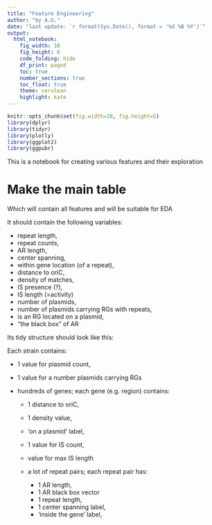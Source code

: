 ```yaml
---
title: "Feature Engineering"
author: "by A.G."
date: "last update: `r format(Sys.Date(), format = '%d %B %Y')`"
output:
  html_notebook:
    fig_width: 10
    fig_height: 6
    code_folding: hide
    df_print: paged
    toc: true
    number_sections: true
    toc_float: true
    theme: cerulean 
    highlight: kate
---
```


```r
knitr::opts_chunk$set(fig.width=10, fig.height=5)
library(dplyr)
library(tidyr)
library(plotly)
library(ggplot2)
library(ggpubr)
```

This is a notebook for creating various features and their exploration

# Make the main table

Which will contain all features and will be suitable for EDA

It should contain the following variables:

 - repeat length, 
 - repeat counts, 
 - AR length, 
 - center spanning, 
 - within gene location (of a repeat), 
 - distance to oriC,
 - density of matches,
 - IS presence (?),
 - IS length (=activity)
 - number of plasmids,
 - number of plasmids carrying RGs with repeats,
 - is an RG located on a plasmid,
 - "the black box" of AR
 
Its tidy structure should look like this:

Each strain contains:

  - 1 value for plasmid count, 
  - 1 value for a number plasmids carrying RGs
  - hundreds of genes; each gene (e.g. region) contains:
  
    - 1 distance to oriC, 
    - 1 density value, 
    - 'on a plasmid' label,
    - 1 value for IS count,
    - value for max IS length
    - a lot of repeat pairs; each repeat pair has:
    
        - 1 AR length, 
        - 1 AR black box vector
        - 1 repeat length, 
        - 1 center spanning label, 
        - 'inside the gene' label, 
 
```r

```
 
 